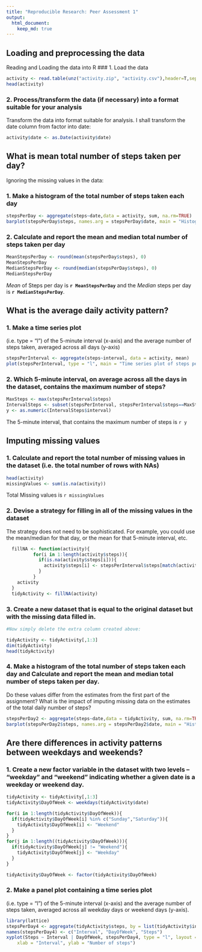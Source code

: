 ```yaml
---
title: "Reproducible Research: Peer Assessment 1"
output: 
  html_document:
    keep_md: true
---
```



## Loading and preprocessing the data
Reading and Loading the data into R
### 1. Load the data
```r
activity <- read.table(unz("activity.zip", "activity.csv"),header=T,sep=",")
head(activity)
```
### 2. Process/transform the data (if necessary) into a format suitable for your analysis
Transform the data into format suitable for analysis. I shall transform the date column from factor into date:

```r
activity$date <- as.Date(activity$date)
```


## What is mean total number of steps taken per day?

Ignoring the missing values in the data:

### 1. Make a histogram of the total number of steps taken each day
```r
stepsPerDay <- aggregate(steps~date,data = activity, sum, na.rm=TRUE)
barplot(stepsPerDay$steps, names.arg = stepsPerDay$date, main = "Histogram of Number of Steps per day",xlab = "Day", ylab = "Steps")

```

### 2. Calculate and report the mean and median total number of steps taken per day

```r
MeanStepsPerDay <- round(mean(stepsPerDay$steps), 0)
MeanStepsPerDay
MedianStepsPerDay <- round(median(stepsPerDay$steps), 0)
MedianStepsPerDay
```

_Mean_ of Steps per day is **`r MeanStepsPerDay`** and the _Median_ steps per day is **`r MedianStepsPerDay`**.


## What is the average daily activity pattern?
### 1. Make a time series plot
(i.e. type = "l") of the 5-minute interval (x-axis) and the average number of steps taken, averaged across all days (y-axis)
```r
stepsPerInterval <- aggregate(steps~interval, data = activity, mean)
plot(stepsPerInterval, type = "l", main = "Time series plot of steps per Interval", col="blue")
```

### 2. Which 5-minute interval, on average across all the days in the dataset, contains the maximum number of steps?

```r
MaxSteps <- max(stepsPerInterval$steps)
IntervalSteps <- subset(stepsPerInterval, stepsPerInterval$steps==MaxSteps)
y <- as.numeric(IntervalSteps$interval)

```

The 5-minute interval, that contains the maximum number of steps is `r y`



## Imputing missing values

### 1. Calculate and report the total number of missing values in the dataset (i.e. the total number of rows with NAs)

```r
head(activity)
missingValues <- sum(is.na(activity))
```
Total Missing values is `r missingValues`

### 2.  Devise a strategy for filling in all of the missing values in the dataset
The strategy does not need to be sophisticated. For example, you could use the mean/median for that day, or the mean for that 5-minute interval, etc.

```r

  fillNA <- function(activity){
          for(i in 1:length(activity$steps)){
            if(is.na(activity$steps[i])){
              activity$steps[i] <- stepsPerInterval$steps[match(activity$interval[i], stepsPerInterval$interval)]
            }
          }
    activity
  }
  tidyActivity <- fillNA(activity)

```

### 3. Create a new dataset that is equal to the original dataset but with the missing data filled in.

```r
#Now simply delete the extra column created above:

tidyActivity <- tidyActivity[,1:3]
dim(tidyActivity)
head(tidyActivity)
```

### 4. Make a histogram of the total number of steps taken each day and Calculate and report the mean and median total number of steps taken per day. 

Do these values differ from the estimates from the first part of the assignment? What is the impact of imputing missing data on the estimates of the total daily number of steps?

```r
stepsPerDay2 <- aggregate(steps~date,data = tidyActivity, sum, na.rm=TRUE)
barplot(stepsPerDay2$steps, names.arg = stepsPerDay2$date, main = "Histogram of Number of Steps per day",xlab = "Day", ylab = "Steps")
```


## Are there differences in activity patterns between weekdays and weekends?

### 1. Create a new factor variable in the dataset with two levels -- "weekday" and "weekend" indicating whether a given date is a weekday or weekend day.
```r
tidyActivity <- tidyActivity[,1:3]
tidyActivity$DayOfWeek <- weekdays(tidyActivity$date)

for(i in 1:length(tidyActivity$DayOfWeek)){
  if(tidyActivity$DayOfWeek[i] %in% c("Sunday","Saturday")){
    tidyActivity$DayOfWeek[i] <- "Weekend"
  }
}
for(j in 1:length((tidyActivity$DayOfWeek))){
  if(tidyActivity$DayOfWeek[j] != "Weekend"){
    tidyActivity$DayOfWeek[j] <- "Weekday"
  }
}

tidyActivity$DayOfWeek <- factor(tidyActivity$DayOfWeek)


```
### 2. Make a panel plot containing a time series plot 

(i.e. type = "l") of the 5-minute interval (x-axis) and the average number of steps taken, averaged across all weekday days or weekend days (y-axis).

```r
library(lattice)
stepsPerDay4 <- aggregate(tidyActivity$steps, by = list(tidyActivity$interval, tidyActivity$DayOfWeek),mean)
names(stepsPerDay4) <- c("Interval", "DayOfWeek", "Steps")
xyplot(Steps ~ Interval | DayOfWeek, stepsPerDay4, type = "l", layout = c(1, 2), 
    xlab = "Interval", ylab = "Number of steps")
```



